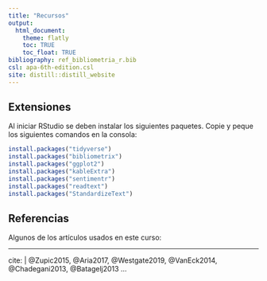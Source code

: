 ---
title: "Recursos"
output: 
  html_document:
    theme: flatly
    toc: TRUE
    toc_float: TRUE
bibliography: ref_bibliometria_r.bib
csl: apa-6th-edition.csl
site: distill::distill_website
---

## Extensiones
Al iniciar RStudio se deben instalar los siguientes paquetes. Copie y peque los siguientes comandos en la consola:

```{r, echo=T, warning=F, message=F, eval=F}
install.packages("tidyverse")
install.packages("bibliometrix")
install.packages("ggplot2")
install.packages("kableExtra")
install.packages("sentimentr")
install.packages("readtext")
install.packages("StandardizeText")
```

## Referencias

Algunos de los artículos usados en este curso:

---
cite: |
  @Zupic2015, @Aria2017, @Westgate2019, @VanEck2014, @Chadegani2013, @Batagelj2013
...
